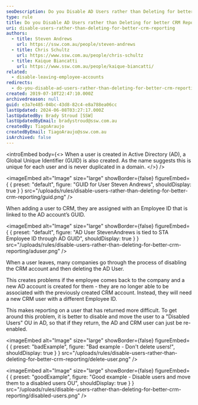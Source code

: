 ```yaml
---
seoDescription: Do you Disable AD Users rather than Deleting for better CRM Reporting?
type: rule
title: Do you Disable AD Users rather than Deleting for better CRM Reporting?
uri: disable-users-rather-than-deleting-for-better-crm-reporting
authors:
  - title: Steven Andrews
    url: https://ssw.com.au/people/steven-andrews
  - title: Chris Schultz
    url: https://www.ssw.com.au/people/chris-schultz
  - title: Kaique Biancatti
    url: https://www.ssw.com.au/people/kaique-biancatti/
related:
  - disable-leaving-employee-accounts
redirects:
  - do-you-disable-ad-users-rather-than-deleting-for-better-crm-reporting
created: 2019-07-10T22:47:10.000Z
archivedreason: null
guid: e3a7e485-04bc-43d8-82c4-e8a788ea06cc
lastUpdated: 2024-06-08T03:27:17.000Z
lastUpdatedBy: Brady Stroud [SSW]
lastUpdatedByEmail: bradystroud@ssw.com.au
createdBy: TiagoAraujo
createdByEmail: TiagoAraujo@ssw.com.au
isArchived: false
---
```


<introEmbed
  body={<>
When a user is created in Active Directory (AD), a Global Unique Identifier (GUID) is also created. As the name suggests this is unique for each user and is never duplicated in a domain.
  </>}
/>

<imageEmbed
  alt="Image"
  size="large"
  showBorder={false}
  figureEmbed={ {
    preset: "default",
    figure: "GUID for User Steven Andrews",
    shouldDisplay: true
  } }
  src="/uploads/rules/disable-users-rather-than-deleting-for-better-crm-reporting/guid.png"
/>


When adding a user to CRM, they are assigned with an Employee ID that is linked to the AD account’s GUID.


<imageEmbed
  alt="Image"
  size="large"
  showBorder={false}
  figureEmbed={ {
    preset: "default",
    figure: "AD User StevenAndrews is tied to STA Employee ID through AD GUID",
    shouldDisplay: true
  } }
  src="/uploads/rules/disable-users-rather-than-deleting-for-better-crm-reporting/aduser.png"
/>


When a user leaves, many companies go through the process of disabling the CRM account and then deleting the AD User.

This creates problems if the employee comes back to the company and a new AD account is created for them - they are no longer able to be associated with the previously created CRM account. Instead, they will need a new CRM user with a different Employee ID.

This makes reporting on a user that has returned more difficult. To get around this problem, it is better to disable and move the user to a "Disabled Users" OU in AD, so that if they return, the AD and CRM user can just be re-enabled.

<imageEmbed
  alt="Image"
  size="large"
  showBorder={false}
  figureEmbed={ {
    preset: "badExample",
    figure: "Bad example - Don't delete users!",
    shouldDisplay: true
  } }
  src="/uploads/rules/disable-users-rather-than-deleting-for-better-crm-reporting/delete-user.png"
/>


<imageEmbed
  alt="Image"
  size="large"
  showBorder={false}
  figureEmbed={ {
    preset: "goodExample",
    figure: "Good example - Disable users and move them to a disabled users OU",
    shouldDisplay: true
  } }
  src="/uploads/rules/disable-users-rather-than-deleting-for-better-crm-reporting/disabled-users.png"
/>
